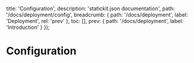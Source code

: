 
  title: 'Configuration',
  description: 'statickit.json documentation',
  path: '/docs/deployment/config',
  breadcrumb: {
    path: '/docs/deployment',
    label: 'Deployment',
    rel: 'prev'
  },
  toc: [],
  prev: {
    path: '/docs/deployment',
    label: 'Introduction'
  }
});

# Configuration
